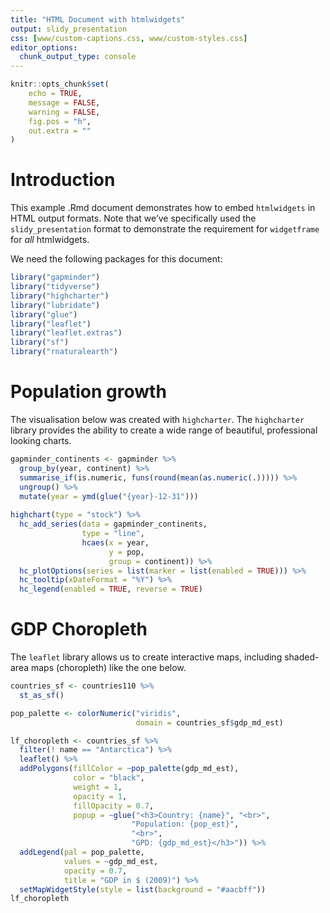 ```yaml
---
title: "HTML Document with htmlwidgets"
output: slidy_presentation
css: [www/custom-captions.css, www/custom-styles.css]
editor_options: 
  chunk_output_type: console
---
```


```r
knitr::opts_chunk$set(
	echo = TRUE,
	message = FALSE,
	warning = FALSE,
	fig.pos = "h",
	out.extra = ""
)
```

# Introduction

This example .Rmd document demonstrates how to embed `htmlwidgets` in HTML output formats. Note that we've specifically used the `slidy_presentation` format to demonstrate the requirement for `widgetframe` for *all* htmlwidgets.

We need the following packages for this document:

```r
library("gapminder")
library("tidyverse")
library("highcharter")
library("lubridate")
library("glue")
library("leaflet")
library("leaflet.extras")
library("sf")
library("rnaturalearth")
```

# Population growth

The visualisation below was created with `highcharter`. The `highcharter` library provides the ability to create a wide range of beautiful, professional looking charts. 

```r
gapminder_continents <- gapminder %>%
  group_by(year, continent) %>%
  summarise_if(is.numeric, funs(round(mean(as.numeric(.))))) %>%
  ungroup() %>%
  mutate(year = ymd(glue("{year}-12-31")))
  
highchart(type = "stock") %>%
  hc_add_series(data = gapminder_continents,
                type = "line",
                hcaes(x = year,
                      y = pop,
                      group = continent)) %>%
  hc_plotOptions(series = list(marker = list(enabled = TRUE))) %>%
  hc_tooltip(xDateFormat = "%Y") %>%
  hc_legend(enabled = TRUE, reverse = TRUE)
```

# GDP Choropleth

The `leaflet` library allows us to create interactive maps, including shaded-area maps (choropleth) like the one below.

```r
countries_sf <- countries110 %>%
  st_as_sf()

pop_palette <- colorNumeric("viridis",
                            domain = countries_sf$gdp_md_est)

lf_choropleth <- countries_sf %>%
  filter(! name == "Antarctica") %>%
  leaflet() %>%
  addPolygons(fillColor = ~pop_palette(gdp_md_est),
              color = "black",
              weight = 1,
              opacity = 1,
              fillOpacity = 0.7,
              popup = ~glue("<h3>Country: {name}", "<br>",
                           "Population: {pop_est}",
                           "<br>",
                           "GPD: {gdp_md_est}</h3>")) %>%
  addLegend(pal = pop_palette,
            values = ~gdp_md_est,
            opacity = 0.7,
            title = "GDP in $ (2009)") %>%
  setMapWidgetStyle(style = list(background = "#aacbff"))
lf_choropleth
```



